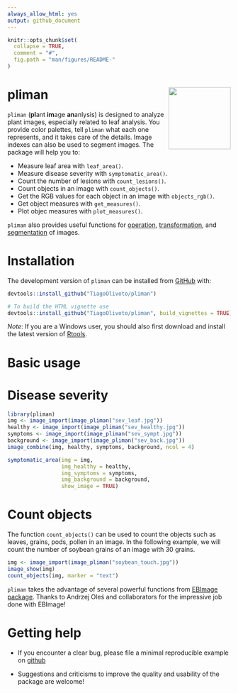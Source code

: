 ```yaml
---
always_allow_html: yes
output: github_document
---
```


<!-- README.md is generated from README.Rmd. Please edit that file -->

```r
knitr::opts_chunk$set(
  collapse = TRUE,
  comment = "#",
  fig.path = "man/figures/README-"
)

```

# pliman <img src="man/figures/logo_pliman.svg" align="right" height="140/"/>

<!-- badges: start -->

<!-- [![CRAN status](https://www.r-pkg.org/badges/version-ago/metan)](https://CRAN.R-project.org/package=metan) [![Lifecycle: stable](https://img.shields.io/badge/lifecycle-stable-brightgreen.svg)](https://www.tidyverse.org/lifecycle/#stable) ![Downloads](http://cranlogs.r-pkg.org/badges/metan) ![Total Downloads](https://cranlogs.r-pkg.org/badges/grand-total/metan) [<img src="https://zenodo.org/badge/130062661.svg" alt="DOI" width="186"/>](https://zenodo.org/badge/latestdoi/130062661) -->

<!-- badges: end -->

`pliman` (**pl**ant **im**age **an**anlysis) is designed to analyze plant images, especially related to leaf analysis. You provide color palettes, tell `pliman` what each one represents, and it takes care of the details. Image indexes can also be used to segment images. The package will help you to:

* Measure leaf area with `leaf_area()`.
* Measure disease severity with `symptomatic_area()`.
* Count the number of lesions with `count_lesions()`.
* Count objects in an image with `count_objects()`.
* Get the RGB values for each object in an image with `objects_rgb()`.
* Get object measures with `get_measures()`.
* Plot objec measures with `plot_measures()`.

`pliman` also provides useful functions for [operation](https://tiagoolivoto.github.io/pliman/reference/image_combine.html), [transformation](https://tiagoolivoto.github.io/pliman/reference/utils_transform.html), and [segmentation](https://tiagoolivoto.github.io/pliman/reference/image_binary.html) of images.


# Installation

The development version of `pliman` can be installed from [GitHub](https://github.com/TiagoOlivoto/pliman) with:

```r
devtools::install_github("TiagoOlivoto/pliman")

# To build the HTML vignette use
devtools::install_github("TiagoOlivoto/pliman", build_vignettes = TRUE)

```

*Note*: If you are a Windows user, you should also first download and install the latest version of [Rtools](https://cran.r-project.org/bin/windows/Rtools/).


# Basic usage
# Disease severity

```r
library(pliman)
img <- image_import(image_pliman("sev_leaf.jpg"))
healthy <- image_import(image_pliman("sev_healthy.jpg"))
symptoms <- image_import(image_pliman("sev_sympt.jpg"))
background <- image_import(image_pliman("sev_back.jpg"))
image_combine(img, healthy, symptoms, background, ncol = 4)

```

```r
symptomatic_area(img = img,
                 img_healthy = healthy,
                 img_symptoms = symptoms,
                 img_background = background,
                 show_image = TRUE)
```

# Count objects
The function `count_objects()` can be used to count the objects such as leaves, grains, pods, pollen in an image. In the following example, we will count the number of soybean grains of an image with 30 grains.

```r
img <- image_import(image_pliman("soybean_touch.jpg"))
image_show(img)
count_objects(img, marker = "text")

```

`pliman` takes the advantage of several powerful functions from [EBImage package](https://bioconductor.org/packages/release/bioc/html/EBImage.html). Thanks to Andrzej Oleś and collaborators for the impressive job done with EBImage!


# Getting help

-   If you encounter a clear bug, please file a minimal reproducible example on [github](https://github.com/TiagoOlivoto/pliman/issues)

-   Suggestions and criticisms to improve the quality and usability of the package are welcome!
